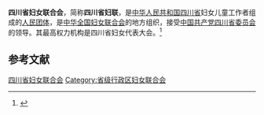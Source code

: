 {{Infobox PRCG
|机构名称 = 四川省妇女联合会
|color    = #FF80BF
|标志1    =
|标志1说明 = [[中华全国妇女联合会|中华全国妇女联合会]]标志
|届数     = 
|任期始   =
|任期终   =
|职位1    = 主席
|人员1    = [[杨娟|杨　娟]]
|职位2    = 副主席
|人员2    = 
|人数2    =
|职位3    =
|人员3    =
|组织法规 = 中华全国妇女联合会章程
|上级机构 = [[中华全国妇女联合会|中华全国妇女联合会]]
|机构类型 = [[人民团体|人民团体]]
|行政级别 = 正厅级
|中共上级 = [[中国共产党四川省委员会|中国共产党四川省委员会]]
|中共本级 = 中国共产党四川省妇女联合会党组
|场所1    = 
|地址1    = 
|时期1    = 
|机构1    = 
|时期2    = 
|机构2    = 
|时期3    = 
|机构3    = 
|邮编1    = 
|官网1    = 
}}
'''四川省妇女联合会'''，简称'''四川省妇联'''，是[[中华人民共和国|中华人民共和国]][[四川省|四川省]]妇女儿童工作者组成的[[人民团体|人民团体]]，是[[中华全国妇女联合会|中华全国妇女联合会]]的地方组织，接受[[中国共产党四川省委员会|中国共产党四川省委员会]]的领导。其最高权力机构是四川省妇女代表大会。<ref>{{Cite web|title=中华全国妇女联合会章程|url=http://www.women.org.cn/art/2003/8/26/art_52_13046.html|accessdate=2020-08-25|work=中华全国妇女联合会|archiveurl=https://web.archive.org/web/20200825153339/http://www.women.org.cn/art/2003/8/26/art_52_13046.html|archivedate=2020-08-25|dead-url=no}}</ref>

== 参考文献 ==
{{reflist|2}}

{{中华人民共和国各省级行政区|妇女联合会}}

{{Authority control}}
[[Category:四川省妇女联合会|]]
[[Category:省级行政区妇女联合会|Category:省级行政区妇女联合会]]